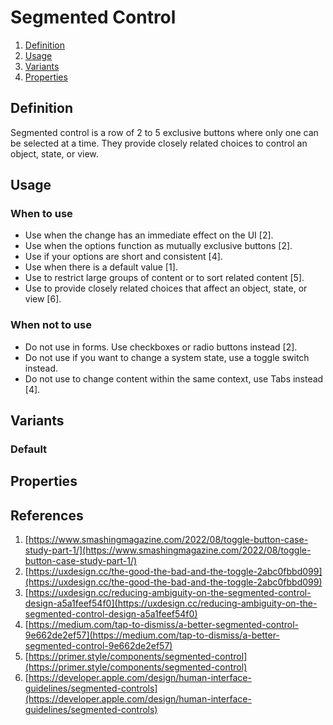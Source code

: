 
<Meta of={SegmentedControlStories} />

# Segmented Control
1. [Definition](#definition)
2. [Usage](#usage)
3. [Variants](#variants)
4. [Properties](#properties)

## Definition
Segmented control is a row of 2 to 5 exclusive buttons where only one can be selected at a time. They provide closely related choices to control an object, state, or view.
<Canvas of={SegmentedControlStories.Default} />

## Usage
### When to use
- Use when the change has an immediate effect on the UI [2].
- Use when the options function as mutually exclusive buttons [2].
- Use if your options are short and consistent [4]. 
- Use when there is a default value [1].
- Use to restrict large groups of content or to sort related content [5].
- Use to provide closely related choices that affect an object, state, or view [6].

### When not to use
- Do not use in forms. Use checkboxes or radio buttons instead [2].
- Do not use if you want to change a system state, use a toggle switch instead.
- Do not use to change content within the same context, use Tabs instead [4].

## Variants
### Default
<Canvas of={SegmentedControlStories.Default} />

## Properties
<ArgTypes of={SegmentedControl} />

## References
1. [https://www.smashingmagazine.com/2022/08/toggle-button-case-study-part-1/](https://www.smashingmagazine.com/2022/08/toggle-button-case-study-part-1/)
2. [https://uxdesign.cc/the-good-the-bad-and-the-toggle-2abc0fbbd099](https://uxdesign.cc/the-good-the-bad-and-the-toggle-2abc0fbbd099)
3. [https://uxdesign.cc/reducing-ambiguity-on-the-segmented-control-design-a5a1feef54f0](https://uxdesign.cc/reducing-ambiguity-on-the-segmented-control-design-a5a1feef54f0)
4. [https://medium.com/tap-to-dismiss/a-better-segmented-control-9e662de2ef57](https://medium.com/tap-to-dismiss/a-better-segmented-control-9e662de2ef57)
5. [https://primer.style/components/segmented-control](https://primer.style/components/segmented-control)
6. [https://developer.apple.com/design/human-interface-guidelines/segmented-controls](https://developer.apple.com/design/human-interface-guidelines/segmented-controls)
